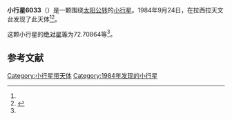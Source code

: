 {{Infobox planet
| bgcolour = #FFFFC0
| name = 6033
| symbol = 
| image = 
| caption = 
| discovery = yes
| discovery_ref = 
| discoverer = {{link-en|亨利·德波鸿诺|Henri Debehogne}}
| discovery_site = [[拉西拉天文台|拉西拉天文台]] 
| discovered = 1984年9月24日
| designations = yes
| mp_name = 
| named_after = 
| alt_names = 1984 SQ4/ 1949 KO / 1977 KN
| mp_category = [[主带小行星|主带小行星]]
| orbit_ref = <ref name="a">[http://ssd.jpl.nasa.gov/sbdb.cgi?sstr=6033 6033] {{Wayback|url=http://ssd.jpl.nasa.gov/sbdb.cgi?sstr=6033 |date=20110610015111 }}，小行星數據庫瀏覽器（JPL Small-Body Database Browser）－[[美国国家航空航天局|美国国家航空航天局]]喷气推进实验室</ref>
| epoch = 2456400.5 (2013年4月18日更新)
| aphelion = {{convert|3.5588736|AU|km|3|abbr=on|lk=out}}
| perihelion = {{convert|2.7920860|AU|km|3|abbr=on}}
| semimajor = {{convert|3.1754798|AU|km|3|abbr=on}}
| eccentricity = 0.1207357
| period = 2066.866697 [[日|日]]<br />5.66[[儒略年|儒略年]]
| avg_speed = 
| inclination = 16.30654
| asc_node = 216.87261
| mean_anomaly = 
| arg_peri = 72.70864
| satellites = 
| physical_characteristics = yes
| dimensions = 
| mass = 
| density = 
| surface_grav = 
| escape_velocity = 
| sidereal_day = 
| axial_tilt = 
| pole_ecliptic_lat = 
| pole_ecliptic_lon = 
| albedo = 
| temperatures= 
| temp_name1 = 
| mean_temp_1 = 
| max_temp_1 = 
| temp_name2 = 
| max_temp_2 = 
| spectral_type = 
| abs_magnitude = 72.70864
}}

'''小行星6033'''（{{lang-en|6033}}）是一颗围绕[[太阳|太阳]][[公转|公转]]的[[小行星|小行星]]。1984年9月24日，{{link-en|亨利·德波鸿诺|Henri Debehogne}}在拉西拉天文台发现了此天体<ref name="a" /><ref>{{cite news|title=小行星列表|url=http://cfa-www.harvard.edu/iau/lists/NumberedMPs.txt|accessdate=2013-07-08|newspaper=哈佛大学|archive-date=2008-05-17|archive-url=https://web.archive.org/web/20080517010638/http://cfa-www.harvard.edu/iau/lists/NumberedMPs.txt|dead-url=no}}</ref>。

这颗小行星的[[绝对星等|绝对星等]]为72.70864等<ref name="a" />。

==参考文献==
{{reflist}}
{{Minor Planet Number|[[小行星6032|小行星6032]]|[[小行星6034|小行星6034]]}}

{{小天体}}

[[Category:小行星带天体|Category:小行星带天体]]
[[Category:1984年发现的小行星|Category:1984年发现的小行星]]

{{asteroid-stub}}